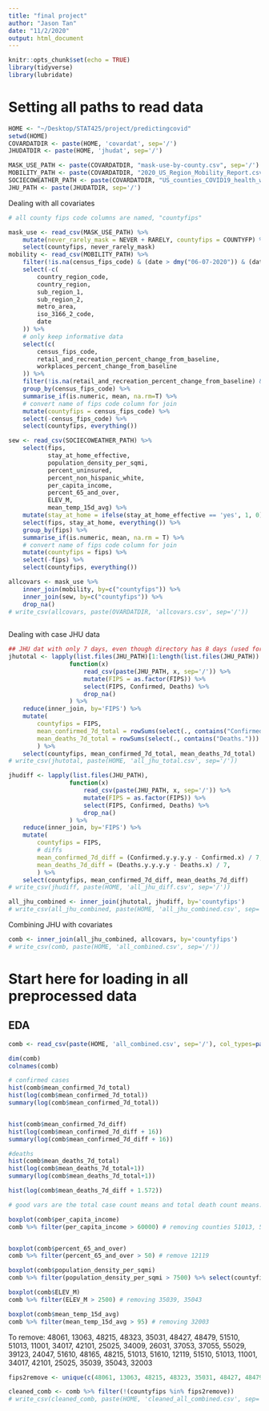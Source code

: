 ```yaml
---
title: "final project"
author: "Jason Tan"
date: "11/2/2020"
output: html_document
---
```


```r
knitr::opts_chunk$set(echo = TRUE)
library(tidyverse)
library(lubridate)
```

# Setting all paths to read data

```r
HOME <- "~/Desktop/STAT425/project/predictingcovid"
setwd(HOME)
COVARDATDIR <- paste(HOME, 'covardat', sep='/')
JHUDATDIR <- paste(HOME, 'jhudat', sep='/')

MASK_USE_PATH <- paste(COVARDATDIR, "mask-use-by-county.csv", sep='/')
MOBILITY_PATH <- paste(COVARDATDIR, "2020_US_Region_Mobility_Report.csv", sep='/')
SOCIECOWEATHER_PATH <- paste(COVARDATDIR, "US_counties_COVID19_health_weather_data_julyonly.csv", sep='/') # already filtered for july 15-26
JHU_PATH <- paste(JHUDATDIR, sep='/')
```

Dealing with all covariates

```r
# all county fips code columns are named, "countyfips"

mask_use <- read_csv(MASK_USE_PATH) %>% 
    mutate(never_rarely_mask = NEVER + RARELY, countyfips = COUNTYFP) %>%  # also converted name of fips code column for join
    select(countyfips, never_rarely_mask)
mobility <- read_csv(MOBILITY_PATH) %>% 
    filter(!is.na(census_fips_code) & (date > dmy("06-07-2020")) & (date < dmy("20-07-2020"))) %>% 
    select(-c(
        country_region_code,
        country_region,
        sub_region_1,
        sub_region_2,
        metro_area,
        iso_3166_2_code,
        date
    )) %>% 
    # only keep informative data
    select(c(
        census_fips_code,
        retail_and_recreation_percent_change_from_baseline,
        workplaces_percent_change_from_baseline
    )) %>% 
    filter(!is.na(retail_and_recreation_percent_change_from_baseline) & !is.na(workplaces_percent_change_from_baseline)) %>%  # can modify which mobility indicators to use later
    group_by(census_fips_code) %>% 
    summarise_if(is.numeric, mean, na.rm=T) %>% 
    # convert name of fips code column for join
    mutate(countyfips = census_fips_code) %>% 
    select(-census_fips_code) %>% 
    select(countyfips, everything())

sew <- read_csv(SOCIECOWEATHER_PATH) %>% 
    select(fips, 
           stay_at_home_effective,
           population_density_per_sqmi,
           percent_uninsured,
           percent_non_hispanic_white,
           per_capita_income,
           percent_65_and_over,
           ELEV_M,
           mean_temp_15d_avg) %>% 
    mutate(stay_at_home = ifelse(stay_at_home_effective == 'yes', 1, 0)) %>% 
    select(fips, stay_at_home, everything()) %>% 
    group_by(fips) %>% 
    summarise_if(is.numeric, mean, na.rm = T) %>% 
    # convert name of fips code column for join
    mutate(countyfips = fips) %>% 
    select(-fips) %>% 
    select(countyfips, everything())

allcovars <- mask_use %>% 
    inner_join(mobility, by=c("countyfips")) %>% 
    inner_join(sew, by=c("countyfips")) %>% 
    drop_na()
# write_csv(allcovars, paste(OVARDATDIR, 'allcovars.csv', sep='/'))
    
```

Dealing with case JHU data

```r
## JHU dat with only 7 days, even though directory has 8 days (used for computing differences)
jhutotal <- lapply(list.files(JHU_PATH)[1:length(list.files(JHU_PATH)) - 1], 
                 function(x) 
                     read_csv(paste(JHU_PATH, x, sep='/')) %>% 
                     mutate(FIPS = as.factor(FIPS)) %>% 
                     select(FIPS, Confirmed, Deaths) %>% 
                     drop_na()
                 ) %>% 
    reduce(inner_join, by='FIPS') %>% 
    mutate(
        countyfips = FIPS,
        mean_confirmed_7d_total = rowSums(select(., contains("Confirmed."))) / 7, 
        mean_deaths_7d_total = rowSums(select(., contains("Deaths."))) / 7
        ) %>% 
    select(countyfips, mean_confirmed_7d_total, mean_deaths_7d_total)
# write_csv(jhutotal, paste(HOME, 'all_jhu_total.csv', sep='/'))
```

```r
jhudiff <- lapply(list.files(JHU_PATH), 
                 function(x) 
                     read_csv(paste(JHU_PATH, x, sep='/')) %>% 
                     mutate(FIPS = as.factor(FIPS)) %>% 
                     select(FIPS, Confirmed, Deaths) %>% 
                     drop_na()
                 ) %>% 
    reduce(inner_join, by='FIPS') %>% 
    mutate(
        countyfips = FIPS,
        # diffs
        mean_confirmed_7d_diff = (Confirmed.y.y.y.y - Confirmed.x) / 7,
        mean_deaths_7d_diff = (Deaths.y.y.y.y - Deaths.x) / 7,
        ) %>%
    select(countyfips, mean_confirmed_7d_diff, mean_deaths_7d_diff)
# write_csv(jhudiff, paste(HOME, 'all_jhu_diff.csv', sep='/'))
```

```r
all_jhu_combined <- inner_join(jhutotal, jhudiff, by='countyfips')
# write_csv(all_jhu_combined, paste(HOME, 'all_jhu_combined.csv', sep='/'))
```


Combining JHU with covariates

```r
comb <- inner_join(all_jhu_combined, allcovars, by='countyfips')
# write_csv(comb, paste(HOME, 'all_combined.csv', sep='/'))
```



# Start here for loading in all preprocessed data

## EDA
```r
comb <- read_csv(paste(HOME, 'all_combined.csv', sep='/'), col_types=paste('c'))
```


```r
dim(comb)
colnames(comb)

# confirmed cases
hist(comb$mean_confirmed_7d_total)
hist(log(comb$mean_confirmed_7d_total))
summary(log(comb$mean_confirmed_7d_total))


hist(comb$mean_confirmed_7d_diff)
hist(log(comb$mean_confirmed_7d_diff + 16))
summary(log(comb$mean_confirmed_7d_diff + 16))

#deaths
hist(comb$mean_deaths_7d_total)
hist(log(comb$mean_deaths_7d_total+1))
summary(log(comb$mean_deaths_7d_total+1))

hist(log(comb$mean_deaths_7d_diff + 1.572))

# good vars are the total case count means and total death count means. Diffs are bad. Death count is less variable.
```

```r
boxplot(comb$per_capita_income)
comb %>% filter(per_capita_income > 60000) # removing counties 51013, 51610


boxplot(comb$percent_65_and_over)
comb %>% filter(percent_65_and_over > 50) # remove 12119

boxplot(comb$population_density_per_sqmi)
comb %>% filter(population_density_per_sqmi > 7500) %>% select(countyfips, population_density_per_sqmi) # removing: 51510, 51013, 11001, 34017, 42101, 25025

boxplot(comb$ELEV_M)
comb %>% filter(ELEV_M > 2500) # removing 35039, 35043

boxplot(comb$mean_temp_15d_avg)
comb %>% filter(mean_temp_15d_avg > 95) # removing 32003
```

To remove: 
48061, 13063, 48215, 48323, 35031, 48427, 48479, 51510, 51013, 11001, 34017, 42101, 25025, 34009, 26031, 37053, 37055, 55029, 39123, 24047, 51610, 48165, 48215, 51013, 51610, 12119, 51510, 51013, 11001, 34017, 42101, 25025, 35039, 35043, 32003

```r
fips2remove <- unique(c(48061, 13063, 48215, 48323, 35031, 48427, 48479, 51510, 51013, 11001, 34017, 42101, 25025, 34009, 26031, 37053, 37055, 55029, 39123, 24047, 51610, 48165, 48215, 51013, 51610, 12119, 51510, 51013, 11001, 34017, 42101, 25025, 35039, 35043, 32003))

cleaned_comb <- comb %>% filter(!(countyfips %in% fips2remove))
# write_csv(cleaned_comb, paste(HOME, 'cleaned_all_combined.csv', sep='/'))
```

